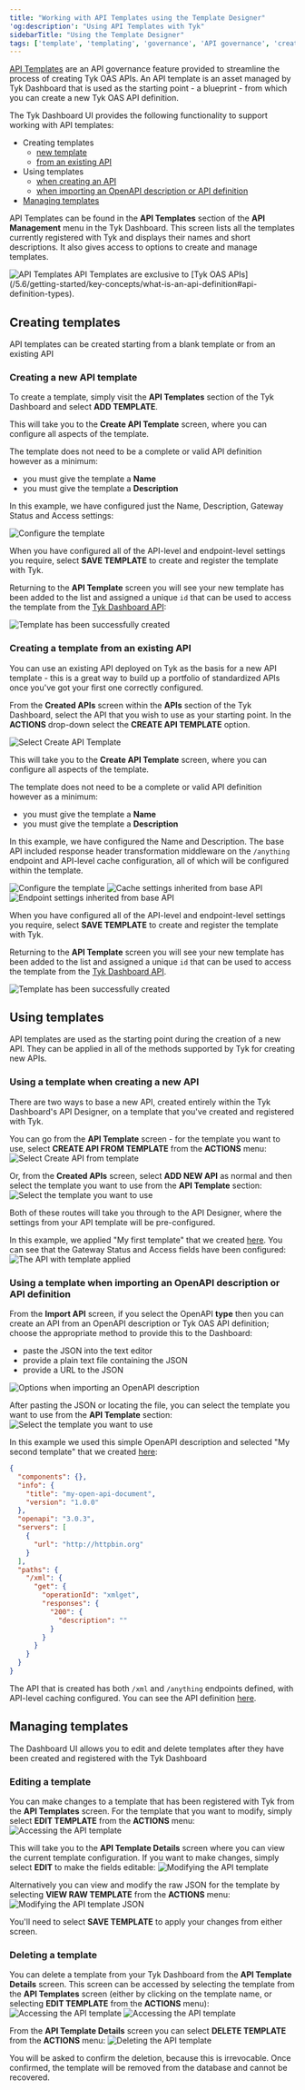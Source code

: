 ```yaml
---
title: "Working with API Templates using the Template Designer"
'og:description': "Using API Templates with Tyk"
sidebarTitle: "Using the Template Designer"
tags: ['template', 'templating', 'governance', 'API governance', 'create', 'manage', 'Tyk OAS', 'Tyk OAS API', 'Template Designer']
---
```


[API Templates](/5.6/product-stack/tyk-dashboard/advanced-configurations/templates/template-overview) are an API governance feature provided to streamline the process of creating Tyk OAS APIs. An API template is an asset managed by Tyk Dashboard that is used as the starting point - a blueprint - from which you can create a new Tyk OAS API definition.

The Tyk Dashboard UI provides the following functionality to support working with API templates:
 - Creating templates
   - [new template](/5.6/product-stack/tyk-dashboard/advanced-configurations/templates/template-designer#creating-a-new-api-template)
   - [from an existing API](/5.6/product-stack/tyk-dashboard/advanced-configurations/templates/template-designer#creating-a-template-from-an-existing-api)
 - Using templates
   - [when creating an API](/5.6/product-stack/tyk-dashboard/advanced-configurations/templates/template-designer#using-a-template-when-creating-a-new-api)
   - [when importing an OpenAPI description or API definition](/5.6/product-stack/tyk-dashboard/advanced-configurations/templates/template-designer#using-a-template-when-importing-an-openapi-description-or-api-definition)
 - [Managing templates](/5.6/product-stack/tyk-dashboard/advanced-configurations/templates/template-designer#managing-templates)

API Templates can be found in the **API Templates** section of the **API Management** menu in the Tyk Dashboard. This screen lists all the templates currently registered with Tyk and displays their names and short descriptions. It also gives access to options to create and manage templates.

<img src="/img/dashboard/api-assets/api-templates/api-templates-menu.png" alt="API Templates" />


<Note>
API Templates are exclusive to [Tyk OAS APIs](/5.6/getting-started/key-concepts/what-is-an-api-definition#api-definition-types).
</Note>


## Creating templates
API templates can be created starting from a blank template or from an existing API

### Creating a new API template
To create a template, simply visit the **API Templates** section of the Tyk Dashboard and select **ADD TEMPLATE**.

This will take you to the **Create API Template** screen, where you can configure all aspects of the template.

The template does not need to be a complete or valid API definition however as a minimum:
 - you must give the template a **Name**
 - you must give the template a **Description**

In this example, we have configured just the Name, Description, Gateway Status and Access settings:

<img src="/img/dashboard/api-assets/api-templates/create-api-template.png" alt="Configure the template" />
 
When you have configured all of the API-level and endpoint-level settings you require, select **SAVE TEMPLATE** to create and register the template with Tyk.

Returning to the **API Template** screen you will see your new template has been added to the list and assigned a unique `id` that can be used to access the template from the [Tyk Dashboard API](/5.6/product-stack/tyk-dashboard/advanced-configurations/templates/template-api#structure-of-an-api-template):

<img src="/img/dashboard/api-assets/api-templates/template-created.png" alt="Template has been successfully created" />

### Creating a template from an existing API
You can use an existing API deployed on Tyk as the basis for a new API template - this is a great way to build up a portfolio of standardized APIs once you've got your first one correctly configured.

From the **Created APIs** screen within the **APIs** section of the Tyk Dashboard, select the API that you wish to use as your starting point. In the **ACTIONS** drop-down select the **CREATE API TEMPLATE** option.

<img src="/img/dashboard/api-assets/api-templates/create-from-api.png" alt="Select Create API Template" />

This will take you to the **Create API Template** screen, where you can configure all aspects of the template.

The template does not need to be a complete or valid API definition however as a minimum:
 - you must give the template a **Name**
 - you must give the template a **Description**

In this example, we have configured the Name and Description. The base API included response header transformation middleware on the `/anything` endpoint and API-level cache configuration, all of which will be configured within the template.

<img src="/img/dashboard/api-assets/api-templates/second-template.png" alt="Configure the template" />
<img src="/img/dashboard/api-assets/api-templates/second-template-cache.png" alt="Cache settings inherited from base API" />
<img src="/img/dashboard/api-assets/api-templates/second-template-endpoints.png" alt="Endpoint settings inherited from base API" />
 
When you have configured all of the API-level and endpoint-level settings you require, select **SAVE TEMPLATE** to create and register the template with Tyk.

Returning to the **API Template** screen you will see your new template has been added to the list and assigned a unique `id` that can be used to access the template from the [Tyk Dashboard API](/5.6/product-stack/tyk-dashboard/advanced-configurations/templates/template-api#structure-of-an-api-template).

<img src="/img/dashboard/api-assets/api-templates/second-template-created.png" alt="Template has been successfully created" />

## Using templates
API templates are used as the starting point during the creation of a new API. They can be applied in all of the methods supported by Tyk for creating new APIs.

### Using a template when creating a new API
There are two ways to base a new API, created entirely within the Tyk Dashboard's API Designer, on a template that you've created and registered with Tyk.

You can go from the **API Template** screen - for the template you want to use, select **CREATE API FROM TEMPLATE** from the **ACTIONS** menu:
<img src="/img/dashboard/api-assets/api-templates/create-api-from-template.png" alt="Select Create API from template" />

Or, from the **Created APIs** screen, select **ADD NEW API** as normal and then select the template you want to use from the **API Template** section:
<img src="/img/dashboard/api-assets/api-templates/create-api-from-template2.png" alt="Select the template you want to use" />

Both of these routes will take you through to the API Designer, where the settings from your API template will be pre-configured.

In this example, we applied "My first template" that we created [here](/5.6/product-stack/tyk-dashboard/advanced-configurations/templates/template-designer#creating-a-new-api-template). You can see that the Gateway Status and Access fields have been configured:
<img src="/img/dashboard/api-assets/api-templates/created-api.png" alt="The API with template applied" />

### Using a template when importing an OpenAPI description or API definition
From the **Import API** screen, if you select the OpenAPI **type** then you can create an API from an OpenAPI description or Tyk OAS API definition; choose the appropriate method to provide this to the Dashboard:
- paste the JSON into the text editor
- provide a plain text file containing the JSON
- provide a URL to the JSON
<img src="/img/dashboard/api-assets/api-templates/import-select-source.png" alt="Options when importing an OpenAPI description" /> 

After pasting the JSON or locating the file, you can select the template you want to use from the **API Template** section:
<img src="/img/dashboard/api-assets/api-templates/import-select-template.png" alt="Select the template you want to use" /> 

In this example we used this simple OpenAPI description and selected "My second template" that we created [here](/5.6/product-stack/tyk-dashboard/advanced-configurations/templates/template-designer#creating-a-template-from-an-existing-api):
``` json  {linenos=true, linenostart=1}
{
  "components": {},
  "info": {
    "title": "my-open-api-document",
    "version": "1.0.0"
  },
  "openapi": "3.0.3",
  "servers": [
    {
      "url": "http://httpbin.org"
    }
  ],
  "paths": {
    "/xml": {
      "get": {
        "operationId": "xmlget",
        "responses": {
          "200": {
            "description": ""
          }
        }
      }
    }
  }
}
```
The API that is created has both `/xml` and `/anything` endpoints defined, with API-level caching configured. You can see the API definition [here](https://gist.github.com/andyo-tyk/5d5cfeda404ce1ba498bbf4b9c105cf0).

## Managing templates
The Dashboard UI allows you to edit and delete templates after they have been created and registered with the Tyk Dashboard

### Editing a template
You can make changes to a template that has been registered with Tyk from the **API Templates** screen. For the template that you want to modify, simply select **EDIT TEMPLATE** from the **ACTIONS** menu:
<img src="/img/dashboard/api-assets/api-templates/edit-template.png" alt="Accessing the API template" /> 

This will take you to the **API Template Details** screen where you can view the current template configuration. If you want to make changes, simply select **EDIT** to make the fields editable:
<img src="/img/dashboard/api-assets/api-templates/template-editor.png" alt="Modifying the API template" /> 

Alternatively you can view and modify the raw JSON for the template by selecting **VIEW RAW TEMPLATE** from the **ACTIONS** menu:
<img src="/img/dashboard/api-assets/api-templates/template-raw-editor.png" alt="Modifying the API template JSON" /> 

You'll need to select **SAVE TEMPLATE** to apply your changes from either screen.

### Deleting a template
You can delete a template from your Tyk Dashboard from the **API Template Details** screen. This screen can be accessed by selecting the template from the **API Templates** screen (either by clicking on the template name, or selecting **EDIT TEMPLATE** from the **ACTIONS** menu):
<img src="/img/dashboard/api-assets/api-templates/edit-template.png" alt="Accessing the API template" /> 
<img src="/img/dashboard/api-assets/api-templates/edit-template.png" alt="Accessing the API template" /> 

From the **API Template Details** screen you can select **DELETE TEMPLATE** from the **ACTIONS** menu:
<img src="/img/dashboard/api-assets/api-templates/delete-template.png" alt="Deleting the API template" /> 


<Note>
You will be asked to confirm the deletion, because this is irrevocable. Once confirmed, the template will be removed from the database and cannot be recovered.
</Note>

